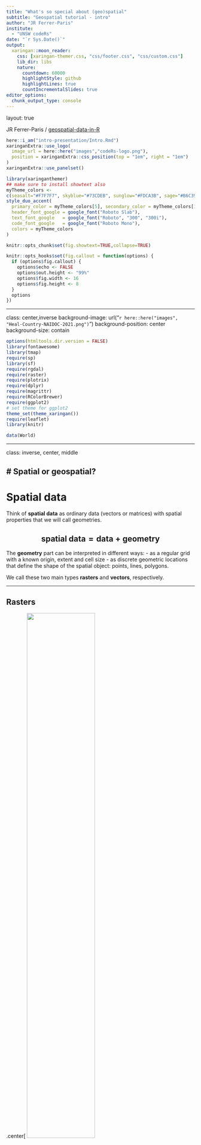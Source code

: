 ```yaml
---
title: "What's so special about (geo)spatial"
subtitle: "Geospatial tutorial - intro"
author: "JR Ferrer-Paris"
institute: 
  - "UNSW codeRs"
date: "`r Sys.Date()`"
output:
  xaringan::moon_reader:
    css: [xaringan-themer.css, "css/footer.css", "css/custom.css"]
    lib_dir: libs
    nature:
      countdown: 60000
      highlightStyle: github
      highlightLines: true
      countIncrementalSlides: true
editor_options: 
  chunk_output_type: console
---
```

layout: true

<div class="my-footer"><span>JR Ferrer-Paris / <a href='https://github.com/UNSW-codeRs/geospatial-data-in-R'>geospatial-data-in-R</a></span></div>

<!-- this adds the link footer to all slides, depends on my-footer class in css-->

```r
here::i_am("intro-presentation/Intro.Rmd")
xaringanExtra::use_logo(
  image_url = here::here("images","codeRs-logo.png"),
  position = xaringanExtra::css_position(top = "1em", right = "1em")
)
xaringanExtra::use_panelset()
```

```r
library(xaringanthemer)
## make sure to install showtext also
myTheme_colors <- 
c(seasalt="#F7F7F7", skyblue="#73CDEB", sunglow="#FDCA3B", sage="#B6C39B", coyote="#805632")
style_duo_accent(
  primary_color = myTheme_colors[5], secondary_color = myTheme_colors[1],
  header_font_google = google_font("Roboto Slab"),
  text_font_google   = google_font("Roboto", "300", "300i"),
  code_font_google   = google_font("Roboto Mono"),
  colors = myTheme_colors
)

knitr::opts_chunk$set(fig.showtext=TRUE,collapse=TRUE)
```

```r
knitr::opts_hooks$set(fig.callout = function(options) {
  if (options$fig.callout) {
    options$echo <- FALSE
    options$out.height <- "99%"
    options$fig.width <- 16
    options$fig.height <- 8
  }
  options
})
```
---

class: center,inverse
background-image: url("`r here::here("images", "Heal-Country-NAIDOC-2021.png")`")
background-position: center
background-size: contain


```r
options(htmltools.dir.version = FALSE)
library(fontawesome)
library(tmap)
require(sp)
library(sf)
require(rgdal)
require(raster)
require(plotrix)
require(dplyr)
require(magrittr)
require(RColorBrewer)
require(ggplot2)
# set theme for ggplot2
theme_set(theme_xaringan())
require(leaflet)
library(knitr)
```

```r
data(World)
```

---

class: inverse, center, middle


# Spatial or geospatial?
---

# Spatial data

Think of **spatial data** as ordinary data (vectors or matrices) with spatial properties that we will call geometries. 

$$ \mathrm{spatial} \ \mathrm{data} = \mathrm{data} + \mathrm{geometry} $$
--
The **geometry** part can be interpreted in different ways:
- as a regular grid with a known origin, extent and cell size
- as discrete geometric locations that define the shape of the spatial object: points, lines, polygons.

We call these two main types **rasters** and **vectors**, respectively.

---

## Rasters

.center[
<img src="https://kodu.ut.ee/~kmoch/geopython2020/_images/raster_concept.png" width = "60%"/>

```r
 include_graphics(here::here("images","raster_concept.png"))
```

Source: National Ecological Observatory Network (NEON)
]

---

## Vectors

.center[

<img src="https://datacarpentry.org/organization-geospatial/fig/dc-spatial-vector/pnt_line_poly.png" width = "60%"/>

```r
include_graphics(here::here("images","pnt_line_poly.png"))
```

Source: National Ecological Observatory Network (NEON)
]

---


## Rasters vs. vectors


.pull-left[
**Rasters**

- Grid defined by extent and resolution.
- Each pixel/cell is associated with a specific location.
- Multiple variables are stored as **bands**.
- Examples: 
  aerial photographs, satellite images, precipitation maps, elevation maps, landcover maps, etc.
- One common file formats for raster data is the [GeoTIFF](https://en.wikipedia.org/wiki/GeoTIFF) format.

]

.pull-right[
**Vectors**

- Multiple geometries representing points, lines or polygons 
- Table of attributes links each spatial object (row) with multiple attributes (columns).
- Examples of vector data: 
  sampling locations, cities, roads or routes, country boundaries.
- Many file formats: 
  - ESRI Shapefiles are very popular, 
  - OGC GeoPackage (GPKG) is an open and standards-based format, 
  - GeoJSON is used in many web applications

]
---
# Spatial or geospatial?

Think of **spatial data** as ordinary data (vectors or matrices) with spatial properties that we will call geometries. 

$$ \mathrm{spatial} \ \mathrm{data} = \mathrm{data} + \mathrm{geometry} $$
--

Now let's add a Coordinate Reference System (CRS) and we get **geospatial data**:

$$ \mathrm{geospatial} \ \mathrm{data} = \mathrm{data} + \mathrm{geometry} + \mathrm{CRS} $$
--

There are several benefits to this:

- CRS translate locations on the earth to planar coordinates and viceversa.
- Compare, overlay and combine spatial data using the same CRS
- Transform coordinates between alternative CRS

---

### Why do we need a CRS?

![Animation of a rotating geoid](https://www.asu.cas.cz/~bezdek/vyzkum/rotating_3d_globe/figures/rotating_3d_globe_Geoid_height_EGM2008_nmax500_px0650_angle360_fps1_clrmap_byr1.gif)

---

## Same data, different projections 

In order to represent the earth as a 2D map you need to apply some mathematical conversions known as [projections](https://proj.org/en/6.0/operations/projections/index.html).

.panelset[

.panel[.panel-name[Plate Carrée]
```r
tm_shape(World) + 
  tm_polygons()
```
]

.panel[.panel-name[Robinson]
```r
tm_shape(World, projection='+proj=robin') + 
  tm_polygons()
```
]

.panel[.panel-name[Adams World in a Square I]
```r
tm_shape(World, projection='+proj=adams_ws1') + 
  tm_polygons()
```
]

.panel[.panel-name[Mercator]
```r
tm_shape(World, projection='+proj=merc') + 
  tm_polygons()
```
]
] 

---

class: inverse, center, middle


# Geospatial data in R

---
layout: true

# Geospatial data in R

---

There is a large group dedicated to developing spatial capabilities in R:

[CRAN Task View: Analysis of Spatial Data](https://cran.r-project.org/web/views/Spatial.html) 

Many of the packages for handling and analysing spatial data use *shared classes*. 

Two informal organisations curate websites: 

- [r-spatial](https://github.com/r-spatial) is more generally geo-informatics based, worked on vector packages `sp`, `sf` and `stars`

- [rspatial](https://github.com/rspatial) has grown from the `raster` package, now moving towards the modern `terra` package. 

---

.pull-left[
**Rasters**

- some classes in package `sp` (up until 2016) 
- package `raster` has been used extensively for many years
- `terra` is a modern re-implementation of `raster` functionality
- `stars` provides functions for spatiotemporal data in the form of dense arrays
]

.pull-right[
**Vectors**

- Up until 2016 package `sp` package provided shared classes for spatial vector and raster data.
- `sf` provides Modern and efficient international standards for spatial vector data are implemented
]

---

Visualisation of geospatial data is very important, and there are many options in R.

- `ggplot2` includes some functions for handling spatial data as we usually use other kinds of data
- `leaflet` uses the external JavaScript library `leaflet.js` for interactive visualisation
- `tmap` is used for creating thematic maps that can be static (like a plot) or interactive (based on `leaflet` functions)
- `mapview` is a very intuitive solution for quick and useful interactive maps, also based on `leaflet` functions


---

Later, we will explore vector data in R with:

```r
cat(knit_child(text = readLines(here::here("tutorials-table.Rmd"))[c(1:2,3:5)], quiet=TRUE), sep = '\n')
```

---
layout: false
class: inverse, center, middle

# Geospatial analysis

---
layout: true

## Geospatial analysis

---

Different types of geospatial analysis involve operations on *data*, *geometries* and *CRS*.

--

Some analysis focus on **visualisation**:

- **data** and **geometry** used as aesthetic elements in plots
- interactive navigation (like your favorite map app!)

--

Some analysis perform **spatial operations**:

- using **geometries** to calculate distances or areas
- using **geometries** to query **data**

--

Finally, **spatial modelling** and **spatial prediction** use the **data** and **geometries** to explore processes and relationships. Some examples include:

- geostatistics ([Kriging](https://en.wikipedia.org/wiki/Kriging)) analysis
- GLMM with spatial correlation structure
- Point pattern analysis

---

### Some examples of geospatial analysis

I will show a couple of examples, each with several steps.

I will ask some questions at the end of each slide.

I would like to hear or read your responses before moving to the following step/slide.


---
layout: true

## Population in major cities

---

Consider data about trends in human population size in major cities of the world. We have spatial data of metropolitan areas. It includes a population times series from 1950 to (forecasted) 2030. All metro areas with over 1 million inhabitants in 2010 are included.


.panelset[

.panel[.panel-name[Let's have a glimpse at this dataset]
.small-code[
```r
data(metro)
glimpse(metro)
```
]
]

.panel[.panel-name[Questions]
What kind of data is this:  

- Spatial or GeoSpatial? 
- Raster or Vector?
 
What is the extent and resolution of the data?
]
]

---

For each city we have several measures or estimates of population size for each decade. Let's calculate the growth between 2010 and 2020 and select the city with the largest growth


.panelset[

.panel[.panel-name[Code]
.small-code[
```r
metro <- 
  metro %>% 
  mutate(growth = (pop2020 - pop2010)/(pop2010 * 10) * 100)

metro %>% arrange(desc(growth)) %>% slice(1)
```
]
]
.panel[.panel-name[Questions]

What kind of geospatial analysis is this?

> (Visualisation, spatial operations, modelling, something else?)

How did we use the *geometry* component?

]
]
---

We can visualise the data by combining the `metro` dataset with another dataset of the countries of the world, and use functions in the package `tmap` to create a beautiful thematic map.

.panelset[

.panel[.panel-name[Code]
```r
tm_shape(World, projection='+proj=robin') + 
  tm_polygons() +
  tm_text("iso_a3", size = "AREA", col = "gray30", root = 3) +
  tm_shape(metro) + 
  tm_bubbles(size = "pop2010", col = "growth",
    border.col = "black", border.alpha = 0.5,
    breaks = c(-Inf, 0, 2, 4, 6, Inf), palette = "-RdYlGn",
    title.size = "Metro population (2010)",
    title.col = "Annual growth rate (%)", id = "name",
    popup.vars = c("pop2010", "pop2020", "growth")) 
```
]
.panel[.panel-name[Plot]
.center[
```r
```
]
]
.panel[.panel-name[Questions]

What kind of geospatial analysis is this?

> (Visualisation, spatial operations, modelling, something else?)

Are we using all components of the geospatial data?

- Where did we use the *data* ?
- Where did we use the *geometry* ?
- Where did we use the *CRS* ?

What do the size and colour of the bubbles indicate?
]
]


---

You can work through these steps in more detail in the following tutorial.

```r
cat(knit_child(text = readLines(here::here("tutorials-table.Rmd"))[c(1:2,5)], quiet=TRUE), sep = '\n')
```


---
layout: true

## Biologists in a botanical garden

---

Our team is studying if the activity of a frog species in related to vegetation characteristics in a botanical garden (we will call it [JBM](https://iamvenezuela.com/2017/05/jardin-botanico-de-maracaibo-leandro-aristeguieta/#prettyPhoto) for short). They use a paper map of the garden and write down coordinates of each sampling point where they describe characteristics of the vegetation at these points (leaf litter, tree cover, etc).

```r
dts <- read_sf(here::here("data","JBM-points.gpkg"))
data_jbm <- dts #%>% mutate(TCC=factor(`Tree cover`))
st_crs(data_jbm) <- NA
st_geometry(data_jbm) <- st_geometry(data_jbm) - c(203000,1171000)
```

.panelset[

.panel[.panel-name[Let's have a glimpse at their data]

```r
glimpse(data_jbm)
```
]

.panel[.panel-name[Questions]
 What kind of data is this:  

- Spatial or GeoSpatial? 
- Raster or Vector?
]
]
---

Correct! This is a spatial object in vector format with point geometries. The data is in special class of R object called `sf` or `simple feature` class, and we can use this code to plot the data.

.panelset[

.panel[.panel-name[Code]

```r
ggplot(data_jbm) + 
  geom_sf(aes(geometry = geom,
              size=`Tree cover`, 
              colour=`Tree cover`)) +
  labs(subtitle="Coordinates in meters", x="x", y="y",
       size="Tree\ncover\nclass", colour="Tree\ncover\nclass") +
  guides(color= guide_legend(), size=guide_legend())
```
]

.panel[.panel-name[Plot]
.center[
```r
```
]

]

.panel[.panel-name[Questions]

What kind of geospatial analysis is this?

> (Visualisation, spatial operations, modelling, something else?)

What is the extent and resolution of this example?

The plot aesthetics include the x and y axis, size and colour, but:

- Which ones represent the *data*?
- Which ones represent the *geometry* component?

]
]

---

**Spatial autocorrelation** is a measure of how similar are observations that are close together. Here we use a **semivariogram** to describe this autocorrelation. We use functions from the `gstats` package.


```r
here::i_am("intro-presentation/Intro.Rmd")

boundary_jbm <- read_sf(here::here("data","JBM.gpkg")) %>% 
  filter(id %in% c(7,8,11))
data_jbm <- read_sf(here::here("data","JBM-points.gpkg"))

rnull <- raster(extent(boundary_jbm),
                nrows=18, ncols=24,
                crs=st_crs(boundary_jbm)$proj4string)
mask <- distanceFromPoints(rnull,data_jbm)<50

ss <- values(mask)==1

prd.grd <- SpatialPixelsDataFrame(
  points=xyFromCell(mask,1:ncell(mask))[ss,],
  data=data.frame(values(mask)[ss]),
  proj4string=CRS(st_crs(boundary_jbm)$proj4string))

```

.panelset[

.panel[.panel-name[Code]
```r
library(gstat)

empirical_variogram <- variogram(I(Tree.cover > 2)~1, data_jbm)

variogram_model <- fit.variogram(empirical_variogram, 
                                 vgm(1, "Exp", 70, .1))

plot(empirical_variogram, variogram_model)
```
]
.panel[.panel-name[Plot]

```r
```
]
.panel[.panel-name[Questions]

What kind of geospatial analysis is this?

> (Visualisation, spatial operations, modelling, something else?)

The variables in this plot were derived from the spatial data:

- Where did we use the *data* ?
- Where did we use the *geometry* component?

]
]
---

In Geostatistics the term **Kriging** is used for a family of models that minimise the spatial error and can be used for spatial interpolation and prediction. Here we use **Indicator kriging** to interpolate the probability of $\mathrm{Tree\ cover} > 2$ from out measurement points into a regular grid.
.panelset[

.panel[.panel-name[Fit the model]
```r
ik = krige(I(Tree.cover > 2)~1, # our target variable
           as_Spatial(data_jbm), # our spatial data
           prd.grd, # the regular grid for prediction 
           variogram_model) # the spatial autocorrelation
```

]
.panel[.panel-name[Prediction]
.pull-left[
.small-code[
```r
spplot(ik["var1.pred"],
       main = "indicator kriging predictions",
       sub = "Z = Tree Cover > 2")
```
]
]
.pull-right[
.small-code[
```r
spplot(ik["var1.var"],
       main = "indicator kriging variance",
       sub = "Z = Tree Cover > 2")
```
]
]
]
.panel[.panel-name[Questions]

What kind of geospatial analysis is this?

What kind of geospatial data was produced in the prediction?

]
]
---

You can work through the full example of the analysis in the tutorial 

```r
cat(knit_child(text = readLines(here::here("tutorials-table.Rmd"))[c(1:2,6)], quiet=TRUE), sep = '\n')
```


---
layout:false
class: inverse, middle, center

# Hand's on tutorials

For this workshop I have prepared several tutorials using the R packages `learnr` and `Rmarkdown`. You can work through each one of them at your own pace.

```r
cat(knit_child(text = readLines(here::here("tutorials-table.Rmd")), quiet=TRUE), sep = '\n')
```

---


class: center, middle

# Thanks!

.center[## Dr. José R. Ferrer-Paris
<img class="circle" src="https://unsw-coders.netlify.app/author/dr.-jose-r.-ferrer-paris/avatar_hu5b8b6b713305d35fb8bb18275da87db6_26972_270x270_fill_q75_lanczos_center.jpg" width="150px"/>



[`r fa(name = "github")` @jrfep](http://github.com/jrfep)
/
[`r fa(name = "paper-plane")` j.ferrer@unsw.edu.au](mailto:j.ferrer@unsw.edu.au)

]

---

This presentation was prepared by José R. Ferrer-Paris 

[Attribution 4.0 Internacional (CC BY 4.0)](https://creativecommons.org/licenses/by/4.0/)

.panelset[

.panel[.panel-name[Links]
Presentation available at:

[rpubs.com/jrfep/geospatial-workshop-2023](https://rpubs.com/jrfep/geospatial-workshop-intro-2023)

Powered by [RStudio](https://posit.co/products/open-source/rstudio/), [Rmarkdown](https://bookdown.org/yihui/rmarkdown/xaringan.html), and [xaringan](https://github.com/yihui/xaringan). 

Source code available at:

[UNSW codeRs @ GitHub](https://github.com/UNSW-codeRs) / [geospatial-data-in-R](https://github.com/UNSW-codeRs/geospatial-data-in-R)
]
.panel[.panel-name[Images]

Raster and vector concept images from National Ecological Observatory Network (NEON), downloaded from <https://datacarpentry.org/organization-geospatial/>

Rotating 3D visualisation of the globe from [Aleš Bezděk website.](https://www.asu.cas.cz/~bezdek/vyzkum/rotating_3d_globe/index.php) Described in:

> Bezděk A, Sebera J, 2013. MATLAB script for 3D visualizing geodata on a rotating globe. Computers & geosciences 56, 127–130, http://dx.doi.org/10.1016/j.cageo.2013.03.007.


]

.panel[.panel-name[*R* session]
.small-code[
```r
sessionInfo()
```
]
]
]
